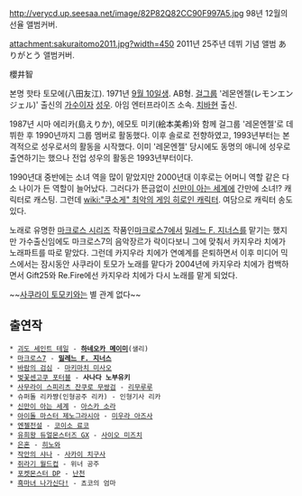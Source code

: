 http://verycd.up.seesaa.net/image/82P82Q82CC90F997A5.jpg
98년 12월의 선율 앨범커버.

attachment:sakuraitomo2011.jpg?width=450
2011년 25주년 데뷔 기념 앨범 ありがとう 앨범커버.


櫻井智 

본명 핫타 토모에(八田友江). 1971년 [[9월 10일]]생. AB형. [[걸그룹]] '레몬엔젤(レモンエンジェル)' 출신의 [[가수]]이자 [[성우]]. 아임 엔터프라이즈 소속. [[치바]]현 출신.

1987년 시마 에리카(島えりか), 에모토 미키(絵本美希)와 함께 걸그룹 '레몬엔젤'로 데뷔한 후 1990년까지 그룹 멤버로 활동했다. 이후 솔로로 전향하였고, 1993년부터는 본격적으로 성우로서의 활동을 시작했다. 이미 '레몬엔젤' 당시에도 동명의 애니에 성우로 출연하기는 했으나 전업 성우의 활동은 1993년부터이다.

1990년대 중반에는 소녀 역을 많이 맡았지만 2000년대 이후로는 어머니 역할 같은 다소 나이가 든 역할이 늘어났다. 그러다가 뜬금없이 [[신만이 아는 세계]]에 간만에 소녀!? 캐릭터로 캐스팅. 그런데 [[wiki:"쿠소게" 최악의 게임 히로인 캐릭터]]. 여담으로 캐릭터 송도 있다.

노래로 유명한 [[마크로스 시리즈]] 작품인[[마크로스7]]에서 [[밀레느 F. 지너스]]를 맡기는 했지만 가수출신임에도 마크로스7의 음악장르가 락이다보니 그에 맞춰서 카지우라 치에가 노래파트를 따로 맡았다. 그런데 카지우라 치에가 연예계를 은퇴하면서 이후 미디어 믹스에서는 잠시동안 사쿠라이 토모가 노래를 맡다가 2004년에 카지우라 치에가 컴백하면서 Gift25와 Re.Fire에선 카지우라 치에가 다시 노래를 맡게 되었다.



~~[[사쿠라이 토모키]]와는 별 관계 없다~~

== 출연작 ==
 * [[괴도 세인트 테일]] - '''[[하네오카 메이미]]'''(샐리)
 * [[마크로스7]] - '''[[밀레느 F. 지너스]]'''
 * [[바람의 검심]] - [[마키마치 미사오]]
 * [[벚꽃센고쿠 포터블]] - '''사나다 노부유키''' 
 * [[사무라이 스피리츠 잔쿠로 무쌍검]] - [[리무루루]]
 * 슈퍼돌 리카쨩(인형공주 리카) - 인형기사 리카
 * [[신만이 아는 세계]] - [[아스카 소라]]
 * [[아이돌 마스터 제노그라시아]] - [[미우라 아즈사]]
 * [[엔젤전설]] - [[코이소 료코]]
 * [[유희왕 듀얼몬스터즈 GX]] - [[사이오 미즈치]]
 * [[은혼]] - [[히노와]]
 * [[작안의 샤나]] - [[사카이 치구사]]
 * [[쥐라기 월드컵]] - 위너 공주
 * [[포켓몬스터 DP]] - [[난천]]
 * [[흑마녀 나가신다!]] - 쵸코의 엄마
